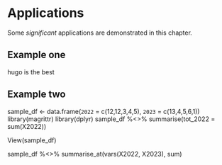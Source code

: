 # Applications

Some _significant_ applications are demonstrated in this chapter.

## Example one

hugo is the best

## Example two

sample_df <- data.frame(`2022`  = c(12,12,3,4,5),
                        `2023` = c(13,4,5,6,1))
library(magrittr)
library(dplyr)
sample_df %<>%
  summarise(tot_2022 = sum(X2022))

View(sample_df)

sample_df %<>%
  summarise_at(vars(X2022, X2023), sum)
